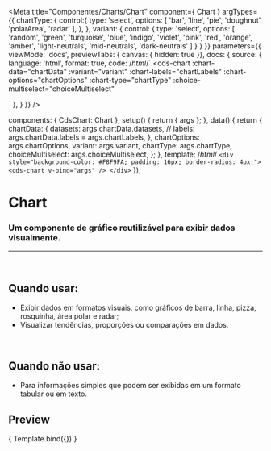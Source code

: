 
<Meta
  title="Componentes/Charts/Chart"
  component={ Chart }
  argTypes={{
		chartType: {
			control:{
				type: 'select',
				options: [
	        'bar',
          'line',
          'pie',
          'doughnut',
          'polarArea',
          'radar'
				],
			},
		},
    variant: {
      control: {
        type: 'select',
        options: [
          'random',
          'green',
          'turquoise',
          'blue',
          'indigo',
          'violet',
          'pink',
          'red',
          'orange',
          'amber',
          'light-neutrals',
          'mid-neutrals',
          'dark-neutrals'
        ]
      }
    }
	}}
  parameters={{
    viewMode: 'docs',
    previewTabs: { canvas: { hidden: true }},
    docs: {
      source: {
        language: 'html',
        format: true,
        code: /*html*/`
<cds-chart
  :chart-data="chartData"
  :variant="variant"
  :chart-labels="chartLabels"
  :chart-options="chartOptions"
  :chart-type="chartType"
  :choice-multiselect="choiceMultiselect"
>
</cds-chart>`
      },
    }
  }}
/>

  components: { CdsChart: Chart },
  setup() {
    return { args };
  },
  data() {
    return {
      chartData: {
        datasets: args.chartData.datasets,
        // labels: args.chartData.labels = args.chartLabels,
      },
      chartOptions: args.chartOptions,
      variant: args.variant,
      chartType: args.chartType,
      choiceMultiselect: args.choiceMultiselect,
    };
  },
  template: /*html*/ `
    <div style="background-color: #F8F9FA; padding: 16px; border-radius: 4px;">
      <cds-chart
        v-bind="args"
      />
    </div>
  `
});

# Chart

### Um componente de gráfico reutilizável para exibir dados visualmente.
---
<br />

## Quando usar:
- Exibir dados em formatos visuais, como gráficos de barra, linha, pizza, rosquinha, área polar e radar;
- Visualizar tendências, proporções ou comparações em dados.

<br />

## Quando não usar:
- Para informações simples que podem ser exibidas em um formato tabular ou em texto.

## Preview

<Canvas>
  <Story
    name="Chart"
    args={{
      chartType: 'bar',
      chartLabels: ['Janeiro','Fevereiro','Março', 'Abril', 'Maio'],
      variant: 'green',
      chartData: {
        datasets: [
          {
            label: 'Realizado',
            data: [120, 220, 180, 320, 150],
          },
          {
            label: 'Pendente',
            data: [200, 180, 250, 190, 280],
          },
          {
            label: 'Não realizado',
            data: [38, 84, 120, 90, 185],
          }
        ]
      },
      chartOptions: {
        responsive: true,
        maintainAspectRatio: false,
      },   
      choiceMultiselect: false,
    }}
  >
    { Template.bind({}) }
  </Story>
</Canvas>

<ArgsTable story="Chart" />

